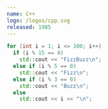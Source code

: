 ```yaml
---
name: C++
logo: /logos/cpp.svg
released: 1985
---
```


```cpp
for (int i = 1; i <= 100; i++)
  if (i % 15 == 0)
    std::cout << "FizzBuzz\n";
  else if (i % 5 == 0)
    std::cout << "Fizz\n";
  else if (i % 3 == 0)
    std::cout << "Buzz\n";
  else
    std::cout << i << "\n";
```
